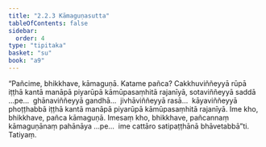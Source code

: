 ```yaml
---
title: "2.2.3 Kāmaguṇasutta"
tableOfContents: false
sidebar:
  order: 4
type: "tipitaka"
basket: "su"
book: "a9"
---
```



<DynamicBreadcrumb />

<Division number="65" book="a9">

<Paragraph number="442" book="a9">
“Pañcime, bhikkhave, kāmaguṇā. Katame pañca? Cakkhuviññeyyā rūpā iṭṭhā kantā manāpā piyarūpā kāmūpasaṃhitā rajanīyā, sotaviññeyyā saddā …pe…  ghānaviññeyyā gandhā…  jivhāviññeyyā rasā…  kāyaviññeyyā phoṭṭhabbā iṭṭhā kantā manāpā piyarūpā kāmūpasaṃhitā rajanīyā. Ime kho, bhikkhave, pañca kāmaguṇā.
</Paragraph>

<Paragraph number="443" book="a9">
Imesaṃ kho, bhikkhave, pañcannaṃ kāmaguṇānaṃ pahānāya …pe…  ime cattāro satipaṭṭhānā bhāvetabbā”ti.

</Paragraph>
</Division>

<Paragraph number="444" type="center" book="a9">
Tatiyaṃ.
</Paragraph>